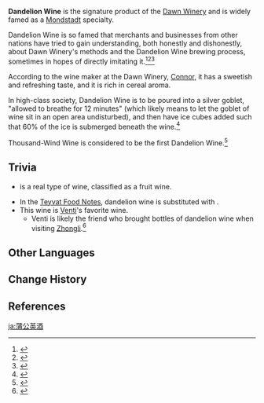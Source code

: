 {{Terminology Infobox
|type         = Lore
}}
'''Dandelion Wine''' is the signature product of the [[Dawn Winery]] and is widely famed as a [[Mondstadt]] specialty.

Dandelion Wine is so famed that merchants and businesses from other nations have tried to gain understanding, both honestly and dishonestly, about Dawn Winery's methods and the Dandelion Wine brewing process, sometimes in hopes of directly imitating it.<ref>{{Ref/Furnishing|Dawn Orchard}}</ref><ref>{{Ref/Quest|Wine, with a Taste of Freedom}}</ref><ref>{{Ref/Quest|The Art of Hospitality}}</ref>

According to the wine maker at the Dawn Winery, [[Connor]], it has a sweetish and refreshing taste, and it is rich in cereal aroma.

In high-class society, Dandelion Wine is to be poured into a silver goblet, "allowed to breathe for 12 minutes" (which likely means to let the goblet of wine sit in an open area undisturbed), and then have ice cubes added such that 60% of the ice is submerged beneath the wine.<ref>{{Ref/VO|Eula|Something to Share: Wine-Tasting}}</ref>

Thousand-Wind Wine is considered to be the first Dandelion Wine.<ref>{{Ref/Quest|Aroma of the Past (Quest)}}</ref>

==Trivia==
* {{w|Fruit wine#Dandelion wine|Dandelion wine}} is a real type of wine, classified as a fruit wine.
* In the [[Teyvat Food Notes]], dandelion wine is substituted with {{w|absinthe}}.
* This wine is [[Venti]]'s favorite wine.
** Venti is likely the friend who brought bottles of dandelion wine when visiting [[Zhongli]].<ref>{{Ref/Quest|Moonfinger}}</ref>

==Other Languages==
{{Other Languages
|en      = Dandelion Wine
|zhs     = 蒲公英酒
|zhs_rm  = Púgōngyīng Jiǔ
|zht     = 蒲公英酒
|zht_rm  = Púgōngyīng Jiǔ
|zh_tl   = Dandelion Alcohol
|ja      = 蒲公英酒
|ja_rm   = Dandiraion-shu<ref>{{Ref/Quest|Wild Escape|note=Japanese Voice-Over}}</ref>
|ja_tl   = Dandelion Alcohol
|ko      = 민들레술
|ko_rm   = Mindeulle Sul
|ko_tl   = Dandelion Alcohol
|es      = Vino de diente de león
|es_tl   = Dandelion Wine
|fr      = Vin de dent-de-lion
|fr_tl   = Dandelion Wine
|ru      = Вино из одуванчиков
|ru_tl   = Dandelion Wine
|th      = Dandelion Wine
|vi      = Rượu bồ công anh
|vi_tl   = Dandelion Wine
|de      = Löwenzahnschnaps
|de_tl   = Dandelion Schnaps
|id      = Dandelion wine
|pt      = Vinho de Dandelion
|pt_tl   = Dandelion Wine
|tr      = 
|tr_tl   = 
|it      = 
|it_tl   = 
}}

==Change History==
{{Change History|introduced=1.0}}

==References==
{{Reflist|2}}

[[ja:蒲公英酒]]